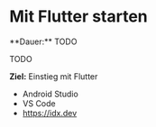 
# Mit Flutter starten

<Callout>
  **Dauer:** TODO

  TODO 

  **Ziel:** Einstieg mit Flutter 
</Callout>

- Android Studio
- VS Code
- https://idx.dev